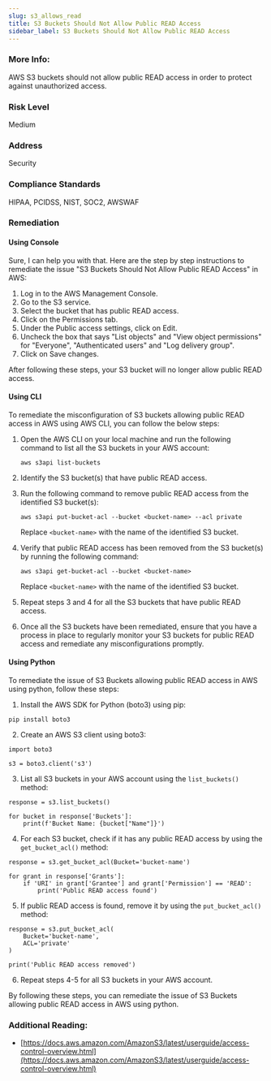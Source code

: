 ```yaml
---
slug: s3_allows_read
title: S3 Buckets Should Not Allow Public READ Access
sidebar_label: S3 Buckets Should Not Allow Public READ Access
---
```


### More Info:

AWS S3 buckets should not allow public READ access in order to protect against unauthorized access.

### Risk Level

Medium

### Address

Security

### Compliance Standards

HIPAA, PCIDSS, NIST, SOC2, AWSWAF

### Remediation

#### Using Console

Sure, I can help you with that. Here are the step by step instructions to remediate the issue "S3 Buckets Should Not Allow Public READ Access" in AWS:

1. Log in to the AWS Management Console.
2. Go to the S3 service.
3. Select the bucket that has public READ access.
4. Click on the Permissions tab.
5. Under the Public access settings, click on Edit.
6. Uncheck the box that says "List objects" and "View object permissions" for "Everyone", "Authenticated users" and "Log delivery group".
7. Click on Save changes.

After following these steps, your S3 bucket will no longer allow public READ access.

#### Using CLI

To remediate the misconfiguration of S3 buckets allowing public READ access in AWS using AWS CLI, you can follow the below steps:

1. Open the AWS CLI on your local machine and run the following command to list all the S3 buckets in your AWS account:

   ```
   aws s3api list-buckets
   ```

2. Identify the S3 bucket(s) that have public READ access.

3. Run the following command to remove public READ access from the identified S3 bucket(s):

   ```
   aws s3api put-bucket-acl --bucket <bucket-name> --acl private
   ```

   Replace `<bucket-name>` with the name of the identified S3 bucket.

4. Verify that public READ access has been removed from the S3 bucket(s) by running the following command:

   ```
   aws s3api get-bucket-acl --bucket <bucket-name>
   ```

   Replace `<bucket-name>` with the name of the identified S3 bucket.

5. Repeat steps 3 and 4 for all the S3 buckets that have public READ access.

6. Once all the S3 buckets have been remediated, ensure that you have a process in place to regularly monitor your S3 buckets for public READ access and remediate any misconfigurations promptly.

#### Using Python

To remediate the issue of S3 Buckets allowing public READ access in AWS using python, follow these steps:

1. Install the AWS SDK for Python (boto3) using pip:

```
pip install boto3
```

2. Create an AWS S3 client using boto3:

```
import boto3

s3 = boto3.client('s3')
```

3. List all S3 buckets in your AWS account using the `list_buckets()` method:

```
response = s3.list_buckets()

for bucket in response['Buckets']:
    print(f'Bucket Name: {bucket["Name"]}')
```

4. For each S3 bucket, check if it has any public READ access by using the `get_bucket_acl()` method:

```
response = s3.get_bucket_acl(Bucket='bucket-name')

for grant in response['Grants']:
    if 'URI' in grant['Grantee'] and grant['Permission'] == 'READ':
        print('Public READ access found')
```

5. If public READ access is found, remove it by using the `put_bucket_acl()` method:

```
response = s3.put_bucket_acl(
    Bucket='bucket-name',
    ACL='private'
)

print('Public READ access removed')
```

6. Repeat steps 4-5 for all S3 buckets in your AWS account.

By following these steps, you can remediate the issue of S3 Buckets allowing public READ access in AWS using python.

### Additional Reading:

- [https://docs.aws.amazon.com/AmazonS3/latest/userguide/access-control-overview.html](https://docs.aws.amazon.com/AmazonS3/latest/userguide/access-control-overview.html) 

